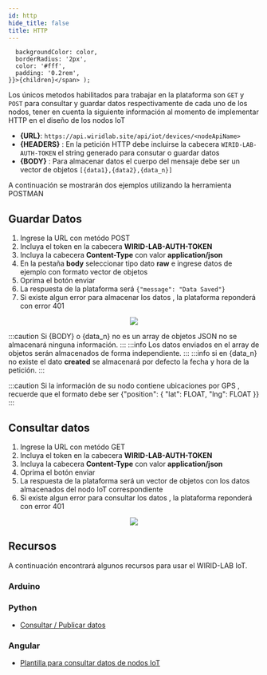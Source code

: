 ```yaml
---
id: http
hide_title: false
title: HTTP
---
```


      backgroundColor: color,
      borderRadius: '2px',
      color: '#fff',
      padding: '0.2rem',
    }}>{children}</span> );



Los únicos metodos habilitados para trabajar en la plataforma son ``GET`` y  ``POST`` para consultar y guardar datos respectivamente de cada uno de los nodos,  tener en cuenta la siguiente información al momento de implementar HTTP en el diseño de los nodos IoT


- **{URL}**: ``https://api.wiridlab.site/api/iot/devices/<nodeApiName>``
- **{HEADERS}** : En la petición HTTP debe incluirse la cabecera ``WIRID-LAB-AUTH-TOKEN`` el string generado para consutar o guardar datos
- **{BODY}** : Para almacenar datos el cuerpo del mensaje debe ser un vector de objetos ``[{data1},{data2},{data_n}]``



A continuación se mostrarán dos ejemplos utilizando la herramienta POSTMAN

## Guardar Datos

1. Ingrese la URL con metódo POST
2. Incluya el token en la cabecera **WIRID-LAB-AUTH-TOKEN** 
3. Incluya la cabecera **Content-Type**  con valor **application/json**
4. En la pestaña **body** seleccionar tipo dato **raw** e ingrese datos de ejemplo con formato vector de objetos 
5. Oprima el botón enviar
6. La respuesta de la plataforma será ``{"message": "Data Saved"}``
7. Si existe algun error para almacenar los datos , la plataforma reponderá con error 401


<div align="center" style={{margin: '20px'}}>
<img src={require('./../assets/iot/save-data-http-example-1.png').default}  align="center"/>
</div>

:::caution
Si {BODY} o {data_n} no es un array de objetos JSON no se almacenará ninguna información.
:::
:::info
Los datos enviados en el array de objetos serán almacenados de forma independiente.
:::
:::info
si en {data_n} no existe el dato **created** se almacenará por defecto la fecha y hora de la petición.
:::

:::caution
Si la información de su nodo contiene ubicaciones por GPS , recuerde que el formato debe ser {"position": { "lat": FLOAT, "lng": FLOAT }}
:::

## Consultar datos


1. Ingrese la URL con metódo GET
2. Incluya el token en la cabecera **WIRID-LAB-AUTH-TOKEN** 
3. Incluya la cabecera **Content-Type**  con valor **application/json**
4. Oprima el botón enviar
6. La respuesta de la plataforma será un vector de objetos con los datos almacenados del nodo IoT correspondiente
7. Si existe algun error para consultar los datos , la plataforma reponderá con error 401 




<div align="center" style={{margin: '20px'}}>
<img src={require('./../assets/iot/get-data-http-example-1.png').default}  align="center"/>
</div>



## Recursos

A continuación encontrará algunos recursos para usar el WIRID-LAB IoT.

### Arduino

### Python

- [Consultar / Publicar datos](https://github.com/wirid-lab/iot-http-api-python)

### Angular

- [Plantilla para consultar datos de nodos IoT](https://github.com/wirid-lab/iot-data-report-angular-template)




